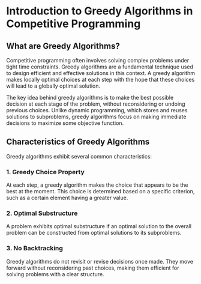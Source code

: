 # Introduction to Greedy Algorithms in Competitive Programming

## What are Greedy Algorithms?
Competitive programming often involves solving complex problems under tight time constraints. Greedy algorithms are a fundamental technique used to design efficient and effective solutions in this context. A greedy algorithm makes locally optimal choices at each step with the hope that these choices will lead to a globally optimal solution.

The key idea behind greedy algorithms is to make the best possible decision at each stage of the problem, without reconsidering or undoing previous choices. Unlike dynamic programming, which stores and reuses solutions to subproblems, greedy algorithms focus on making immediate decisions to maximize some objective function.

## Characteristics of Greedy Algorithms
Greedy algorithms exhibit several common characteristics:

### 1. Greedy Choice Property
At each step, a greedy algorithm makes the choice that appears to be the best at the moment. This choice is determined based on a specific criterion, such as a certain element having a greater value.

### 2. Optimal Substructure
A problem exhibits optimal substructure if an optimal solution to the overall problem can be constructed from optimal solutions to its subproblems.

### 3. No Backtracking
Greedy algorithms do not revisit or revise decisions once made. They move forward without reconsidering past choices, making them efficient for solving problems with a clear structure.

